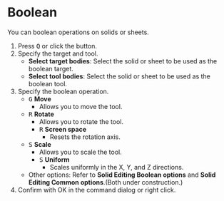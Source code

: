 
# Boolean

<Reference shortcut="Q" command="Boolean" button="Left of Command Bar" />

You can boolean operations on solids or sheets.

1. Press <kbd>Q</kbd> or click the button.
2. Specify the target and tool.
   - **Select target bodies**: Select the solid or sheet to be used as the boolean target.
   - **Select tool bodies**: Select the solid or sheet to be used as the boolean tool.
3. Specify the boolean operation.
   - <kbd>G</kbd> **Move**
      - Allows you to move the tool.
   - <kbd>R</kbd> **Rotate**
      - Allows you to rotate the tool.
      - <kbd>R</kbd> **Screen space**
         - Resets the rotation axis.
   - <kbd>S</kbd> **Scale**
      - Allows you to scale the tool.
      - <kbd>S</kbd> **Uniform**
         - Scales uniformly in the X, Y, and Z directions.
   - Other options: Refer to **Solid Editing Boolean options** and **Solid Editing Common options**.(Both under construction.)
4. Confirm with OK in the command dialog or right click.
